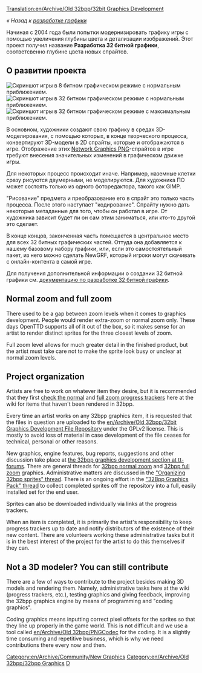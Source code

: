 [[Translation:en/Archive/Old 32bpp/32bit Graphics Development]]
{{ru/Перевод|en/Archive/Old 32bpp/32bit Graphics Development|25}}

''« Назад к [[ru/Development/NewGRF/Main Page|разработке графики]]''

Начиная с 2004 года были попытки модернизировать графику игры с помощью увеличения глубины цвета и детализации изображений. Этот проект получил название '''Разработка 32 битной графики''', соответсвенно глубине цвета новых спрайтов.

==О развитии проекта==

[[File:en/Archive/Old 32bpp/8bpp opengfx normalzoom.jpeg|thumb|right|Скриншот игры в 8 битном графическом режиме с нормальным приближением.]]
[[File:en/Archive/Old 32bpp/32bpp normalzoom.jpeg|thumb|right|Скриншот игры в 32 битном графическом режиме с нормальным приближением.]]
[[File:en/Archive/Old 32bpp/32bpp fullzoom.jpeg|thumb|right|Скриншот игры в 32 битном графическом режиме с максимальным приближением.]]

В основном, художники создают свою графику в средах 3D-моделирования, с помощью которых, в конце творческого процесса, конвертируют 3D-модели в 2D спрайты, которые и отображаются в игре. Отображение этих [https://www.wikipedia.org/wiki/Portable Network Graphics PNG]-спрайтов в игре требуют внесения значительных изменений в графическом движке игры.

Для некоторых процесс происходит иначе. Например, наземные клетки сразу рисуются двумерными, не моделируются. Для художника ПО может состоять только из одного фоторедактора, такого как GIMP.

"Рисование" предмета и преобразование его в спрайт это только часть процесса. После этого наступает "кодирование". Спрайту нужно дать некоторые метаданные для того, чтобы он работал в игре. От художника зависит будет ли он сам этим заниматься, или кто-то другой это сделает.

В конце концов, законченная часть помещается в центральное место для всех 32 битных графических частей. Оттуда она добавляется к нашему базовому набору графики, или, если это самостоятельный пакет, из него можно сделать NewGRF, который игроки могут скачивать с онлайн-контента в самой игре.

Для получения дополнительной информации о создании 32 битной графики см. [[en/Archive/Old 32bpp/32bit Graphics Development Documentation|документацию по разработке 32 битной графики]].

==Normal zoom and full zoom==

There used to be a gap between zoom levels when it comes to graphics development. People would render extra-zoom or normal zoom only. These days OpenTTD supports all of it out of the box, so it makes sense for an artist to render distinct sprites for the three closest levels of zoom.

Full zoom level allows for much greater detail in the finished product, but the artist must take care not to make the sprite look busy or unclear at normal zoom levels.

==Project organization==

Artists are free to work on whatever item they desire, but it is recommended that they first [[en/Archive/Old 32bpp/32bpp graphics development tracker|check the normal]] and [[en/Archive/Old 32bpp/32bpp graphics development tracker (extra zoom)|full zoom progress trackers]] here at the wiki for items that haven't been rendered in 32bpp.

Every time an artist works on any 32bpp graphics item, it is requested that the files in question are uploaded to the [[en/Archive/Old 32bpp/32bit Graphics Development File Repository]] under the GPLv2 license. This is mostly to avoid loss of material in case development of the file ceases for technical, personal or other reasons.

New graphics, engine features, bug reports, suggestions and other discussion take place at [http://www.tt-forums.net/viewforum.php?f=36 the 32bpp graphics development section at tt-forums]. There are general threads for [http://www.tt-forums.net/viewtopic.php?f=36&t=14549 32bpp normal zoom] and [http://www.tt-forums.net/viewtopic.php?f=36&t=36474 32bpp full zoom] graphics. Administrative matters are discussed in the [http://www.tt-forums.net/viewtopic.php?f=36&t=46667 "Organizing 32bpp sprites" thread]. There is an ongoing effort in the [http://www.tt-forums.net/viewtopic.php?f=36&t=46682 "32Bpp Graphics Pack" thread] to collect completed sprites off the repository into a full, easily installed set for the end user.

Sprites can also be downloaded individually via links at the progress trackers.

When an item is completed, it is primarily the artist's responsibility to keep progress trackers up to date and notify distributors of the existence of their new content. There are volunteers working these administrative tasks but it is in the best interest of the project for the artist to do this themselves if they can.

==Not a 3D modeler? You can still contribute==

There are a few of ways to contribute to the project besides making 3D models and rendering them. Namely, administrative tasks here at the wiki (progress trackers, etc.), testing graphics and giving feedback, improving the 32bpp graphics engine by means of programming and "coding graphics".

Coding graphics means inputting correct pixel offsets for the sprites so that they line up properly in the game world. This is not difficult and we use a tool called [[en/Archive/Old 32bpp/PNGCodec]] for the coding. It is a slightly time consuming and repetitive business, which is why we need contributions there every now and then.


{{en/Archive/Old 32bpp/Navbox Graphics Development}}

[[Category:en/Archive/Community/New Graphics]][[Category:en/Archive/Old 32bpp/32bpp Graphics]][[Category:en/Archive/Old 32bpp/32bpp Graphics Developer resources|D]]